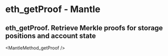 # eth_getProof  - Mantle

## eth_getProof. Retrieve Merkle proofs for storage positions and account state


<MantleMethod_getProof />
